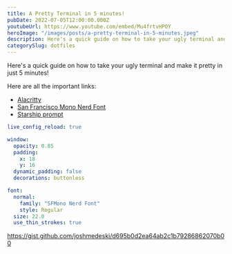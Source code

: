 ```yaml
---
title: A Pretty Terminal in 5 minutes!
pubDate: 2022-07-05T12:00:00.000Z
youtubeUrl: https://www.youtube.com/embed/Mu4frtvHPOY
heroImage: "/images/posts/a-pretty-terminal-in-5-minutes.jpeg"
description: Here's a quick guide on how to take your ugly terminal and make it pretty in just 5 minutes!
categorySlug: dotfiles
---
```


Here's a quick guide on how to take your ugly terminal and make it pretty in just 5 minutes!

Here are all the important links:

- [Alacritty](https://alacritty.org)
- [San Francisco Mono Nerd Font](https://github.com/epk/SF-Mono-Nerd-Font)
- [Starship prompt](https://starship.rs)

```yaml
live_config_reload: true

window:
  opacity: 0.85
  padding:
    x: 18
    y: 16
  dynamic_padding: false
  decorations: buttonless

font:
  normal:
    family: "SFMono Nerd Font"
    style: Regular
  size: 22.0
  use_thin_strokes: true
```

https://gist.github.com/joshmedeski/d695b0d2ea64ab2c1b79286862070b00
